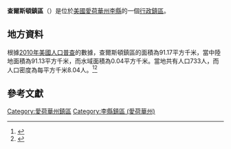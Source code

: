 {{noteTA
|G1=USState
|G2=地名
|G3=Unit
}}
{{Infobox settlement
|official_name            = 查爾斯頓鎮區
|native_name = Charleston Township
|settlement_type          = [[行政鎮區|行政鎮區]]
|image_skyline            = Charleston Township on IA2.jpg
|imagesize                = 250px
|image_map                = 
|mapsize                  = 
|pushpin_map  =USA Iowa
|pushpin_label = 查爾斯頓鎮區
|pushpin_label_position   = top
|pushpin_map_caption      = 查爾斯頓鎮區在愛荷華州的位置
|subdivision_type         = [[世界政區索引|國家]]
|subdivision_type1        = [[美国州份|州份]]
|subdivision_type2        = [[愛荷華州行政区划|縣]]
|subdivision_name         = [[美国|美国]]
|subdivision_name1        = [[愛荷華州|愛荷華州]]
|subdivision_name2        = [[李縣_(愛荷華州)|李縣]]
|elevation_ft             = 676
|elevation_m              = 206
|timezone                 = [[北美中部時區|北美中部時區]]
|area_total_km2           = 91.17
|area_land_km2            = 91.13
|area_water_km2           = 0.04
|area_total_sq_mi         = 
|area_land_sq_mi          = 
|area_water_sq_mi         = 
|population_as_of         = [[2010年美國人口普查|2010]]
|population_footnotes     = 
|population_total         = 733
|population_density_km2   = auto
|population_density_sq_mi = auto
|utc_offset               = -6
|coordinates              = {{coord|40|36|00|N|91|33|00|W|type:city_region:US-AL_source:GNS-enwiki|display=inline,title}}
| coor_pinpoint           = 
| coordinates_footnotes   = 
|timezone_DST             = CDT
|utc_offset_DST           = -5
|postal_code_type         = [[美國郵區編號|郵區編號]]
|postal_code              = 
|area_code                = {{link-en|电话区号319|Area code 319|319}}
|blank_name = [[地名信息系统|GNIS ID]]
|blank_info = 467593
}}
'''查爾斯頓鎮區'''（{{lang-en|Charleston Township}}）是位於[[美國|美國]][[愛荷華州|愛荷華州]][[李縣_(愛荷華州)|李縣]]的一個[[行政鎮區|行政鎮區]]。

== 地方資料 ==
根據[[2010年美國人口普查|2010年美國人口普查]]的數據，查爾斯頓鎮區的面積為91.17平方千米，當中陸地面積為91.13平方千米，而水域面積為0.04平方千米。當地共有人口733人，而人口密度為每平方千米8.04人。<ref name="GR8">{{cite web|url=http://factfinder2.census.gov|publisher=[[美国人口调查局|美国人口调查局]]|accessdate=2011-05-14|title=American FactFinder|archive-date=2013-09-11|archive-url=https://web.archive.org/web/20130911234518/http://factfinder2.census.gov/|dead-url=no}}</ref><ref>{{cite web|url=https://www.citypopulation.de/en/usa/iowa/admin/|title=USA: Iowa (Counties and Townships) - City Population}}</ref>

== 參考文獻 ==
{{reflist}}

{{李縣 (愛荷華州)}}

{{DEFAULTSORT:Charleston Township}}
[[Category:愛荷華州鎮區|Category:愛荷華州鎮區]]
[[Category:李縣鎮區_(愛荷華州)|Category:李縣鎮區 (愛荷華州)]]

{{Iowa-geo-stub}}